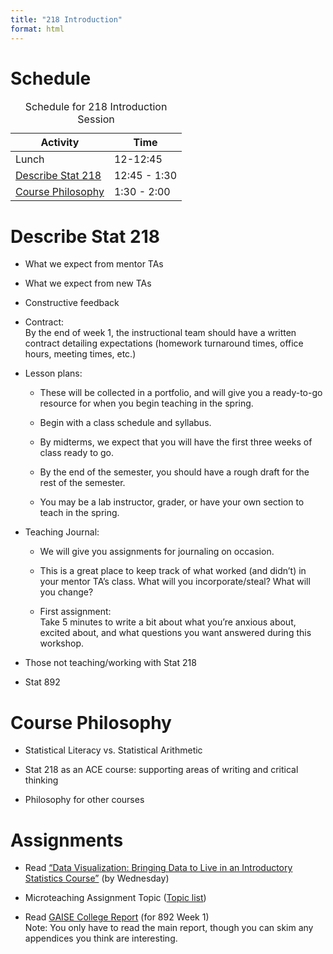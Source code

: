 ```yaml
---
title: "218 Introduction"
format: html
---
```


# Schedule

| Activity                                | Time         |
|-----------------------------------------|--------------|
| Lunch                                   | 12-12:45     |
| [Describe Stat 218](#describe-stat-218) | 12:45 - 1:30 |
| [Course Philosophy](#course-philosophy) | 1:30 - 2:00  |

: Schedule for 218 Introduction Session

# Describe Stat 218 {#describe-stat-218}

-   What we expect from mentor TAs

-   What we expect from new TAs

-   Constructive feedback

-   Contract:\
    By the end of week 1, the instructional team should have a written contract detailing expectations (homework turnaround times, office hours, meeting times, etc.)

-   Lesson plans:

    -   These will be collected in a portfolio, and will give you a ready-to-go resource for when you begin teaching in the spring.

    -   Begin with a class schedule and syllabus.

    -   By midterms, we expect that you will have the first three weeks of class ready to go.

    -   By the end of the semester, you should have a rough draft for the rest of the semester.

    -   You may be a lab instructor, grader, or have your own section to teach in the spring.

-   Teaching Journal:

    -   We will give you assignments for journaling on occasion.

    -   This is a great place to keep track of what worked (and didn't) in your mentor TA's class. What will you incorporate/steal? What will you change?

    -   First assignment:\
        Take 5 minutes to write a bit about what you're anxious about, excited about, and what questions you want answered during this workshop.

-   Those not teaching/working with Stat 218

-   Stat 892

# Course Philosophy {#course-philosophy}

-   Statistical Literacy vs. Statistical Arithmetic

-   Stat 218 as an ACE course: supporting areas of writing and critical thinking

-   Philosophy for other courses

# Assignments

-   Read ["Data Visualization: Bringing Data to Live in an Introductory Statistics Course"](https://www.tandfonline.com/doi/pdf/10.1080/10691898.2020.1796399) (by Wednesday)

-   Microteaching Assignment Topic ([Topic list](01-micro-teaching.qmd))

-   Read [GAISE College Report](https://www.amstat.org/docs/default-source/amstat-documents/gaisecollege_full.pdf) (for 892 Week 1)\
    Note: You only have to read the main report, though you can skim any appendices you think are interesting.
